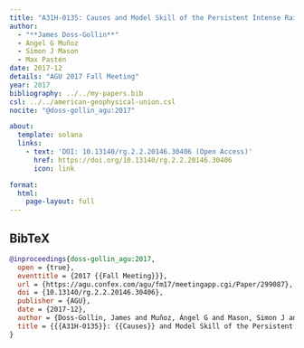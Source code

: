 ```yaml
---
title: "A31H-0135: Causes and Model Skill of the Persistent Intense Rainfall and Flooding in Paraguay During the Austral Summer 2015-2016"
author:
  - "**James Doss-Gollin**"
  - Ángel G Muñoz
  - Simon J Mason
  - Max Pastén
date: 2017-12
details: "AGU 2017 Fall Meeting"
year: 2017
bibliography: ../../my-papers.bib
csl: ../../american-geophysical-union.csl
nocite: "@doss-gollin_agu:2017"

about:
  template: solana
  links:
    - text: 'DOI: 10.13140/rg.2.2.20146.30406 (Open Access)'
      href: https://doi.org/10.13140/rg.2.2.20146.30406
      icon: link

format:
  html:
    page-layout: full
---
```


## BibTeX

```bibtex
@inproceedings{doss-gollin_agu:2017,
  open = {true},
  eventtitle = {2017 {{Fall Meeting}}},
  url = {https://agu.confex.com/agu/fm17/meetingapp.cgi/Paper/299087},
  doi = {10.13140/rg.2.2.20146.30406},
  publisher = {AGU},
  date = {2017-12},
  author = {Doss-Gollin, James and Muñoz, Ángel G and Mason, Simon J and Pastén, Max},
  title = {{{A31H-0135}}: {{Causes}} and Model Skill of the Persistent Intense Rainfall and Flooding in {{Paraguay}} during the Austral Summer 2015-2016},
}
```